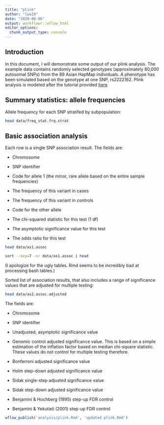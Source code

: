 ```yaml
---
title: "plink"
author: "lwa19"
date: "2020-08-06"
output: workflowr::wflow_html
editor_options:
  chunk_output_type: console
---
```


## Introduction

In this document, I will demonstrate some output of our plink analysis. The example data contains randomly selected genotypes (approximately 80,000 autosomal SNPs) from the 89 Asian HapMap individuals. A phenotype has been simulated based on the genotype at one SNP, rs2222162. Plink analysis is modeled after the tutorial provided [here](http://zzz.bwh.harvard.edu/plink/tutorial.shtml)

## Summary statistics: allele frequencies

Allele frequency for each SNP stratifed by subpopulation:

```bash
head data/freq_stat.frq.strat
```

## Basic association analysis

Each row is a single SNP association result. The fields are:

- Chromosome

- SNP identifier

- Code for allele 1 (the minor, rare allele based on the entire sample frequencies)

- The frequency of this variant in cases

- The frequency of this variant in controls

- Code for the other allele

- The chi-squared statistic for this test (1 df)

- The asymptotic significance value for this test

- The odds ratio for this test

```bash
head data/as1.assoc
```

```bash
sort --key=7 -nr data/as1.assoc | head
```

(I apologize for the ugly tables. Rmd seems to be incredibly bad at processing bash tables.)

Sorted list of association results, that also includes a range of significance values that are adjusted for multiple testing: 

```bash
head data/as2.assoc.adjusted
```

The fields are: 

- Chromosome

- SNP identifier

- Unadjusted, asymptotic significance value

- Genomic control adjusted significance value. This is based on a simple estimation of the inflation factor based on median chi-square statistic. These values do not control for multiple testing therefore.

- Bonferroni adjusted significance value

- Holm step-down adjusted significance value

- Sidak single-step adjusted significance value

- Sidak step-down adjusted significance value

- Benjamini & Hochberg (1995) step-up FDR control

- Benjamini & Yekutieli (2001) step-up FDR control

```r
wflow_publish('analysis/plink.Rmd', 'updated plink.Rmd')
```

